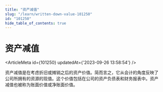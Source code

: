 ```yaml
---
title: "资产减值"
slug: "/learn/written-down-value-101250"
id: "101250"
hide_table_of_contents: true
---
```



# 资产减值

<ArticleMeta id={101250} updatedAt={'2023-09-26 13:58:54'} />
<div className='border-solid border-b border-t-0 my-4 border-[var(--ifm-color-gray-300)]' />

资产减值是在考虑折旧或摊销之后的资产价值。简而言之，它从会计的角度反映了公司所拥有的资源的现值。这个价值包括在公司的资产负债表和财务报表中。资产减值也被称为账面价值或净账面价值。
